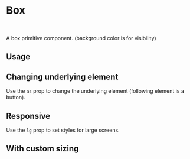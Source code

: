 

<Meta of={Stories} />

# Box

<br />

A box primitive component. (background color is for visibility)

## Usage

<Canvas of={Stories.Base} />

## Changing underlying element

Use the `as` prop to change the underlying element (following element is a button).

<Canvas of={Stories.BaseAs} />

## Responsive

Use the `lg` prop to set styles for large screens.

<Canvas of={Stories.Responsive} />

## With custom sizing

<Canvas of={Stories.CustomWidth} />
